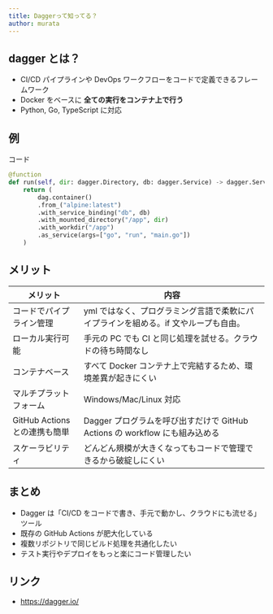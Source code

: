 ```yaml
---
title: Daggerって知ってる？
author: murata
---
```



<Author frontmatter={frontmatter} />

## dagger とは？

- CI/CD パイプラインや DevOps ワークフローをコードで定義できるフレームワーク
- Docker をベースに **全ての実行をコンテナ上で行う**
- Python, Go, TypeScript に対応

## 例

コード

```python
@function
def run(self, dir: dagger.Directory, db: dagger.Service) -> dagger.Service:
    return (
        dag.container()
        .from_("alpine:latest")
        .with_service_binding("db", db)
        .with_mounted_directory("/app", dir)
        .with_workdir("/app")
        .as_service(args=["go", "run", "main.go"])
    )
```

## メリット

| メリット                      | 内容                                                                                |
| ----------------------------- | ----------------------------------------------------------------------------------- |
| コードでパイプライン管理      | yml ではなく、プログラミング言語で柔軟にパイプラインを組める。if 文やループも自由。 |
| ローカル実行可能              | 手元の PC でも CI と同じ処理を試せる。クラウドの待ち時間なし                        |
| コンテナベース                | すべて Docker コンテナ上で完結するため、環境差異が起きにくい                        |
| マルチプラットフォーム        | Windows/Mac/Linux 対応                                                              |
| GitHub Actions との連携も簡単 | Dagger プログラムを呼び出すだけで GitHub Actions の workflow にも組み込める         |
| スケーラビリティ              | どんどん規模が大きくなってもコードで管理できるから破綻しにくい                      |

## まとめ

- Dagger は「CI/CD をコードで書き、手元で動かし、クラウドにも流せる」ツール
- 既存の GitHub Actions が肥大化している
- 複数リポジトリで同じビルド処理を共通化したい
- テスト実行やデプロイをもっと楽にコード管理したい

## リンク

- https://dagger.io/
